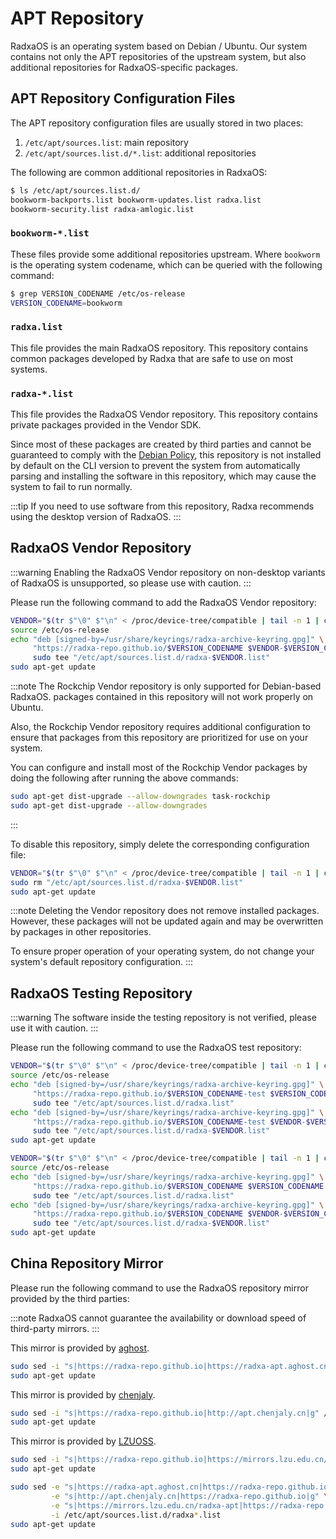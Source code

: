 # APT Repository

RadxaOS is an operating system based on Debian / Ubuntu. Our system contains not only the APT repositories of the upstream system, but also additional repositories for RadxaOS-specific packages.

## APT Repository Configuration Files

The APT repository configuration files are usually stored in two places:

1. `/etc/apt/sources.list`: main repository
2. `/etc/apt/sources.list.d/*.list`: additional repositories

The following are common additional repositories in RadxaOS:

```bash
$ ls /etc/apt/sources.list.d/
bookworm-backports.list bookworm-updates.list radxa.list
bookworm-security.list radxa-amlogic.list
```

### `bookworm-*.list`

These files provide some additional repositories upstream. Where `bookworm` is the operating system codename, which can be queried with the following command:

```bash
$ grep VERSION_CODENAME /etc/os-release
VERSION_CODENAME=bookworm
```

### `radxa.list`

This file provides the main RadxaOS repository. This repository contains common packages developed by Radxa that are safe to use on most systems.

### `radxa-*.list`

This file provides the RadxaOS Vendor repository. This repository contains private packages provided in the Vendor SDK.

Since most of these packages are created by third parties and cannot be guaranteed to comply with the [Debian Policy](https://www.debian.org/doc/debian-policy/), this repository is not installed by default on the CLI version to prevent the system from automatically parsing and installing the software in this repository, which may cause the system to fail to run normally.

:::tip
If you need to use software from this repository, Radxa recommends using the desktop version of RadxaOS.
:::

## RadxaOS Vendor Repository

<Tabs queryString="vendor-repo">
  <TabItem value="enable" label="Enable">

:::warning
Enabling the RadxaOS Vendor repository on non-desktop variants of RadxaOS is unsupported, so please use with caution.
:::

Please run the following command to add the RadxaOS Vendor repository:

```bash
VENDOR="$(tr $"\0" $"\n" < /proc/device-tree/compatible | tail -n 1 | cut -d "," -f 1)"
source /etc/os-release
echo "deb [signed-by=/usr/share/keyrings/radxa-archive-keyring.gpg]" \
     "https://radxa-repo.github.io/$VERSION_CODENAME $VENDOR-$VERSION_CODENAME main" | \
     sudo tee "/etc/apt/sources.list.d/radxa-$VENDOR.list"
sudo apt-get update
```

:::note
The Rockchip Vendor repository is only supported for Debian-based RadxaOS. packages contained in this repository will not work properly on Ubuntu.

Also, the Rockchip Vendor repository requires additional configuration to ensure that packages from this repository are prioritized for use on your system.

You can configure and install most of the Rockchip Vendor packages by doing the following after running the above commands:

```bash
sudo apt-get dist-upgrade --allow-downgrades task-rockchip
sudo apt-get dist-upgrade --allow-downgrades
```

:::

  </TabItem>
  <TabItem value="disable" label="Disable">

To disable this repository, simply delete the corresponding configuration file:

```bash
VENDOR="$(tr $"\0" $"\n" < /proc/device-tree/compatible | tail -n 1 | cut -d "," -f 1)"
sudo rm "/etc/apt/sources.list.d/radxa-$VENDOR.list"
sudo apt-get update
```

:::note
Deleting the Vendor repository does not remove installed packages. However, these packages will not be updated again and may be overwritten by packages in other repositories.

To ensure proper operation of your operating system, do not change your system's default repository configuration.
:::

  </TabItem>
</Tabs>

## RadxaOS Testing Repository

<Tabs queryString="test-repo">

<TabItem value="enable" label="Enable">

:::warning
The software inside the testing repository is not verified, please use it with caution.
:::

Please run the following command to use the RadxaOS test repository:

```bash
VENDOR="$(tr $"\0" $"\n" < /proc/device-tree/compatible | tail -n 1 | cut -d "," -f 1)"
source /etc/os-release
echo "deb [signed-by=/usr/share/keyrings/radxa-archive-keyring.gpg]" \
     "https://radxa-repo.github.io/$VERSION_CODENAME-test $VERSION_CODENAME-test main" | \
     sudo tee "/etc/apt/sources.list.d/radxa.list"
echo "deb [signed-by=/usr/share/keyrings/radxa-archive-keyring.gpg]" \
     "https://radxa-repo.github.io/$VERSION_CODENAME-test $VENDOR-$VERSION_CODENAME-test main" | \
     sudo tee "/etc/apt/sources.list.d/radxa-$VENDOR.list"
sudo apt-get update
``` 
</TabItem>

<TabItem value="disable" label="Disable">

```bash
VENDOR="$(tr $"\0" $"\n" < /proc/device-tree/compatible | tail -n 1 | cut -d "," -f 1)"
source /etc/os-release
echo "deb [signed-by=/usr/share/keyrings/radxa-archive-keyring.gpg]" \
     "https://radxa-repo.github.io/$VERSION_CODENAME $VERSION_CODENAME main" | \
     sudo tee "/etc/apt/sources.list.d/radxa.list"
echo "deb [signed-by=/usr/share/keyrings/radxa-archive-keyring.gpg]" \
     "https://radxa-repo.github.io/$VERSION_CODENAME $VENDOR-$VERSION_CODENAME main" | \
     sudo tee "/etc/apt/sources.list.d/radxa-$VENDOR.list"
sudo apt-get update
```
</TabItem>

</Tabs>

## China Repository Mirror

Please run the following command to use the RadxaOS repository mirror provided by the third parties:

:::note
RadxaOS cannot guarantee the availability or download speed of third-party mirrors.
:::

<Tabs queryString="mirror">
  <TabItem value="aghost">

This mirror is provided by [aghost](mailto:ggg17226@gmail.com).

```bash
sudo sed -i "s|https://radxa-repo.github.io|https://radxa-apt.aghost.cn|g" /etc/apt/sources.list.d/radxa*.list
sudo apt-get update
```
</TabItem>
  <TabItem value="chenjaly">

This mirror is provided by [chenjaly](mailto:2540735020@qq.com).

```bash
sudo sed -i "s|https://radxa-repo.github.io|http://apt.chenjaly.cn|g" /etc/apt/sources.list.d/radxa*.list
sudo apt-get update
```
</TabItem>
  <TabItem value="LZUOSS">

This mirror is provided by [LZUOSS](https://mirrors.lzu.edu.cn).

```bash
sudo sed -i "s|https://radxa-repo.github.io|https://mirrors.lzu.edu.cn/radxa-apt|g" /etc/apt/sources.list.d/radxa*.list
sudo apt-get update
```

  </TabItem>
  <TabItem value="default" label="Restore Defaults">

```bash
sudo sed -e "s|https://radxa-apt.aghost.cn|https://radxa-repo.github.io|g" \
         -e "s|http://apt.chenjaly.cn|https://radxa-repo.github.io|g" \
         -e "s|https://mirrors.lzu.edu.cn/radxa-apt|https://radxa-repo.github.io|g" \
         -i /etc/apt/sources.list.d/radxa*.list
sudo apt-get update
```

  </TabItem>
</Tabs>
